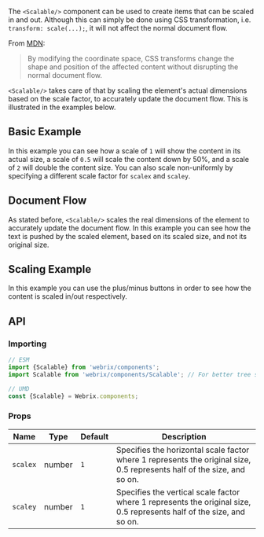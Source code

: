 
The `<Scalable/>` component can be used to create items that can be scaled in and out.
Although this can simply be done using CSS transformation, i.e. `transform: scale(...);`,
it will not affect the normal document flow.

From [MDN](https://developer.mozilla.org/en-US/docs/Web/CSS/CSS_Transforms/Using_CSS_transforms):

> By modifying the coordinate space, CSS transforms change the shape and position of the
> affected content without disrupting the normal document flow.

`<Scalable/>` takes care of that by scaling the element's actual dimensions based on the scale factor,
to accurately update the document flow. This is illustrated in the examples below.

## Basic Example

<Example file='docs/components/scalable/BasicExample' height={300}/>

In this example you can see how a scale of `1` will show the content in its actual size, a scale of `0.5`
will scale the content down by 50%, and a scale of `2` will double the content size. You can also scale non-uniformly by
specifying a different scale factor for `scalex` and `scaley`.

## Document Flow

<Example file='docs/components/scalable/DocumentFlow' height={300}/>

As stated before, `<Scalable/>` scales the real dimensions of the element to accurately update
the document flow. In this example you can see how the text is pushed by the scaled element,
based on its scaled size, and not its original size.


## Scaling Example

<Example file='docs/components/scalable/Scaling' height={300}/>

In this example you can use the plus/minus buttons in order to see how the content is scaled in/out respectively.

## API

### Importing

```jsx
// ESM
import {Scalable} from 'webrix/components';
import Scalable from 'webrix/components/Scalable'; // For better tree shaking

// UMD
const {Scalable} = Webrix.components;
```

### Props

Name|Type|Default|Description
---|---|---|---
`scalex`|number|`1`|Specifies the horizontal scale factor where 1 represents the original size, 0.5 represents half of the size, and so on.
`scaley`|number|`1`|Specifies the vertical scale factor where 1 represents the original size, 0.5 represents half of the size, and so on.